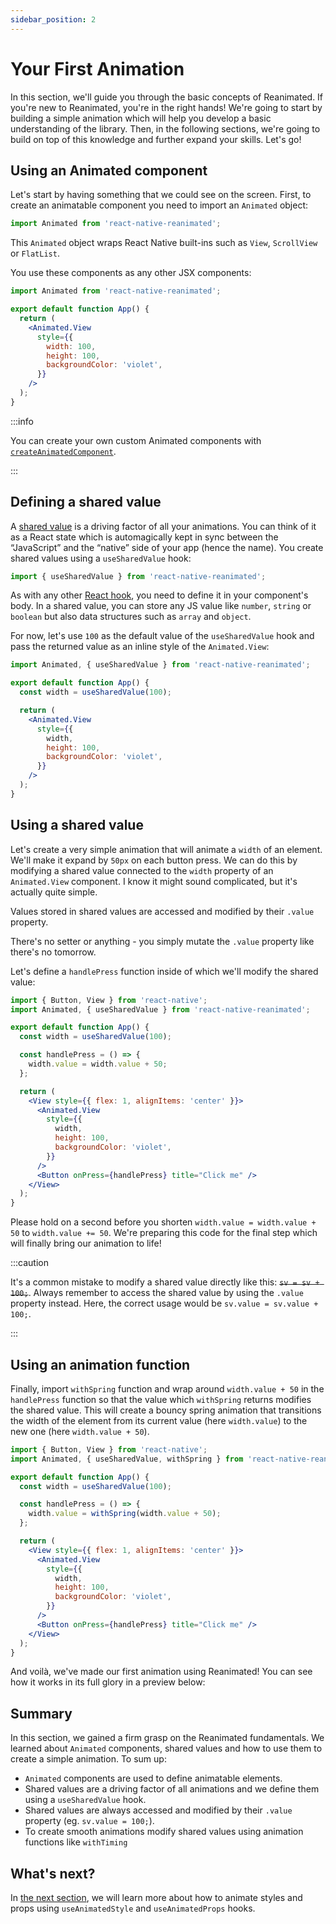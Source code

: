 ```yaml
---
sidebar_position: 2
---
```


# Your First Animation

In this section, we'll guide you through the basic concepts of Reanimated. If you're new to Reanimated, you're in the right hands! We're going to start by building a simple animation which will help you develop a basic understanding of the library. Then, in the following sections, we're going to build on top of this knowledge and further expand your skills. Let's go!

## Using an Animated component

Let's start by having something that we could see on the screen. First, to create an animatable component you need to import an `Animated` object:

```jsx
import Animated from 'react-native-reanimated';
```

This `Animated` object wraps React Native built-ins such as `View`, `ScrollView` or `FlatList`.

You use these components as any other JSX components:

```jsx {5}
import Animated from 'react-native-reanimated';

export default function App() {
  return (
    <Animated.View
      style={{
        width: 100,
        height: 100,
        backgroundColor: 'violet',
      }}
    />
  );
}
```

:::info

You can create your own custom Animated components with [`createAnimatedComponent`](/docs/next/core/createAnimatedComponent).

:::

## Defining a shared value

A [shared value](/docs/next/fundamentals/glossary#shared-value) is a driving factor of all your animations. You can think of it as a React state which is automagically kept in sync between the “JavaScript” and the “native” side of your app (hence the name). You create shared values using a `useSharedValue` hook:

```jsx
import { useSharedValue } from 'react-native-reanimated';
```

As with any other [React hook](https://reactjs.org/docs/hooks-rules.html), you need to define it in your component's body. In a shared value, you can store any JS value like `number`, `string` or `boolean` but also data structures such as `array` and `object`.

For now, let's use `100` as the default value of the `useSharedValue` hook and pass the returned value as an inline style of the `Animated.View`:

```jsx {4,9}
import Animated, { useSharedValue } from 'react-native-reanimated';

export default function App() {
  const width = useSharedValue(100);

  return (
    <Animated.View
      style={{
        width,
        height: 100,
        backgroundColor: 'violet',
      }}
    />
  );
}
```

## Using a shared value

Let's create a very simple animation that will animate a `width` of an element. We'll make it expand by `50px` on each button press. We can do this by modifying a shared value connected to the `width` property of an `Animated.View` component. I know it might sound complicated, but it's actually quite simple.

Values stored in shared values are accessed and modified by their `.value` property.

There's no setter or anything - you simply mutate the `.value` property like there's no tomorrow.

Let's define a `handlePress` function inside of which we'll modify the shared value:

```jsx {8,20}
import { Button, View } from 'react-native';
import Animated, { useSharedValue } from 'react-native-reanimated';

export default function App() {
  const width = useSharedValue(100);

  const handlePress = () => {
    width.value = width.value + 50;
  };

  return (
    <View style={{ flex: 1, alignItems: 'center' }}>
      <Animated.View
        style={{
          width,
          height: 100,
          backgroundColor: 'violet',
        }}
      />
      <Button onPress={handlePress} title="Click me" />
    </View>
  );
}
```

Please hold on a second before you shorten `width.value = width.value + 50` to `width.value += 50`. We're preparing this code for the final step which will finally bring our animation to life!

:::caution

It's a common mistake to modify a shared value directly like this: ~~`sv = sv + 100;`~~. Always remember to access the shared value by using the `.value` property instead. Here, the correct usage would be `sv.value = sv.value + 100;`.

:::

## Using an animation function

Finally, import `withSpring` function and wrap around `width.value + 50` in the `handlePress` function so that the value which `withSpring` returns modifies the shared value. This will create a bouncy spring animation that transitions the width of the element from its current value (here `width.value`) to the new one (here `width.value + 50`).

```jsx {2,8}
import { Button, View } from 'react-native';
import Animated, { useSharedValue, withSpring } from 'react-native-reanimated';

export default function App() {
  const width = useSharedValue(100);

  const handlePress = () => {
    width.value = withSpring(width.value + 50);
  };

  return (
    <View style={{ flex: 1, alignItems: 'center' }}>
      <Animated.View
        style={{
          width,
          height: 100,
          backgroundColor: 'violet',
        }}
      />
      <Button onPress={handlePress} title="Click me" />
    </View>
  );
}
```

And voilà, we've made our first animation using Reanimated! You can see how it works in its full glory in a preview below:


<InteractiveExample src={FirstAnimationSrc} component={FirstAnimation} />

## Summary

In this section, we gained a firm grasp on the Reanimated fundamentals. We learned about `Animated` components, shared values and how to use them to create a simple animation. To sum up:

- `Animated` components are used to define animatable elements.
- Shared values are a driving factor of all animations and we define them using a `useSharedValue` hook.
- Shared values are always accessed and modified by their `.value` property (eg. `sv.value = 100;`).
- To create smooth animations modify shared values using animation functions like `withTiming`

## What's next?

In [the next section](/docs/next/fundamentals/animating-styles-and-props), we will learn more about how to animate styles and props using `useAnimatedStyle` and `useAnimatedProps` hooks.
